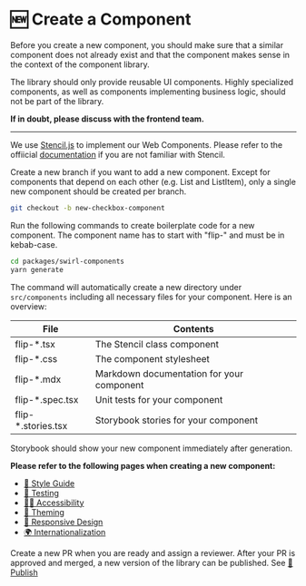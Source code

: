 
<Meta title="Guides/Create a Component" />

# 🆕 Create a Component

Before you create a new component, you should make sure that a similar component does not already exist and that the component makes sense in the context of the component library.

The library should only provide reusable UI components. Highly specialized components, as well as components implementing business logic, should not be part of the library.

**If in doubt, please discuss with the frontend team.**

<hr />

We use [Stencil.js](https://stenciljs.com/) to implement our Web Components. Please refer to the offiicial [documentation](https://stenciljs.com/docs/api) if you are not familiar with Stencil.

Create a new branch if you want to add a new component. Except for components that depend on each other (e.g. List and ListItem), only a single new component should be created per branch.

```bash
git checkout -b new-checkbox-component
```

Run the following commands to create boilerplate code for a new component. The component name has to start with "flip-" and must be in kebab-case.

```bash
cd packages/swirl-components
yarn generate
```

The command will automatically create a new directory under `src/components` including all necessary files for your component. Here is an overview:

| File                | Contents                                  |
| ------------------- | ----------------------------------------- |
| flip-\*.tsx         | The Stencil class component               |
| flip-\*.css         | The component stylesheet                  |
| flip-\*.mdx         | Markdown documentation for your component |
| flip-\*.spec.tsx    | Unit tests for your component             |
| flip-\*.stories.tsx | Storybook stories for your component      |

Storybook should show your new component immediately after generation.

**Please refer to the following pages when creating a new component:**

- [💅 Style Guide](?path=/docs/requirements-style-guide--page)
- [🤖 Testing](?path=/docs/requirements-testing--page)
- [🧏‍♀️ Accessibility](?path=/docs/requirements-accessibility--page)
- [🌈 Theming](?path=/docs/requirements-theming--page)
- [📱 Responsive Design](?path=/docs/requirements-responsive-design--page)
- [🌍 Internationalization](?path=/docs/requirements-internationalization--page)

Create a new PR when you are ready and assign a reviewer. After your PR is approved and merged, a new version of the library can be published. See [🏁 Publish](?path=/docs/requirements-publish--page)
